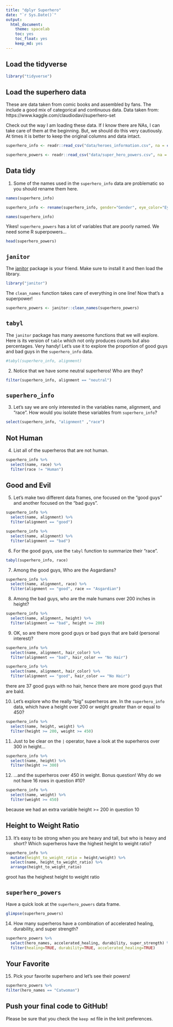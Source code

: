 ```yaml
---
title: "dplyr Superhero"
date: "`r Sys.Date()`"
output:
  html_document: 
    theme: spacelab
    toc: yes
    toc_float: yes
    keep_md: yes
---
```


## Load the tidyverse
```r
library("tidyverse")
```

## Load the superhero data
These are data taken from comic books and assembled by fans. The include a good mix of categorical and continuous data.  Data taken from: https://www.kaggle.com/claudiodavi/superhero-set  

Check out the way I am loading these data. If I know there are NAs, I can take care of them at the beginning. But, we should do this very cautiously. At times it is better to keep the original columns and data intact.  
```r
superhero_info <- readr::read_csv("data/heroes_information.csv", na = c("", "-99", "-"))
```

```r
superhero_powers <- readr::read_csv("data/super_hero_powers.csv", na = c("", "-99", "-"))
```

## Data tidy
1. Some of the names used in the `superhero_info` data are problematic so you should rename them here.  
```r
names(superhero_info)
```

```r
superhero_info <- rename(superhero_info, gender="Gender", eye_color="Eye color", race="Race", hair_color="Hair color", height="Height", publisher="Publisher", skin_color="Skin color", alignment="Alignment", weight="Weight")
```

```r
names(superhero_info)
```

Yikes! `superhero_powers` has a lot of variables that are poorly named. We need some R superpowers...
```r
head(superhero_powers)
```

## `janitor`
The [janitor](https://garthtarr.github.io/meatR/janitor.html) package is your friend. Make sure to install it and then load the library.  
```r
library("janitor")
```

The `clean_names` function takes care of everything in one line! Now that's a superpower!
```r
superhero_powers <- janitor::clean_names(superhero_powers)
```

## `tabyl`
The `janitor` package has many awesome functions that we will explore. Here is its version of `table` which not only produces counts but also percentages. Very handy! Let's use it to explore the proportion of good guys and bad guys in the `superhero_info` data.  

```r
#tabyl(superhero_info, alignment)
```

2. Notice that we have some neutral superheros! Who are they?
```r
filter(superhero_info, alignment == "neutral")
```

## `superhero_info`
3. Let's say we are only interested in the variables name, alignment, and "race". How would you isolate these variables from `superhero_info`?
```r
select(superhero_info, "alignment" ,"race")
```

## Not Human
4. List all of the superheros that are not human.
```r
superhero_info %>%
  select(name, race) %>%
  filter(race != "Human")
```

## Good and Evil
5. Let's make two different data frames, one focused on the "good guys" and another focused on the "bad guys".
```r
superhero_info %>%
  select(name, alignment) %>%
  filter(alignment == "good")
```

```r
superhero_info %>%
  select(name, alignment) %>%
  filter(alignment == "bad")
```

6. For the good guys, use the `tabyl` function to summarize their "race".
```r
tabyl(superhero_info, race)
```

7. Among the good guys, Who are the Asgardians?
```r
superhero_info %>%
  select(name, alignment, race) %>%
  filter(alignment == "good", race == "Asgardian")
```

8. Among the bad guys, who are the male humans over 200 inches in height?
```r
superhero_info %>%
  select(name, alignment, height) %>%
  filter(alignment == "bad", height >= 200)
```

9. OK, so are there more good guys or bad guys that are bald (personal interest)?
```r
superhero_info %>%
  select(name, alignment, hair_color) %>%
  filter(alignment == "bad", hair_color == "No Hair")
```
```r
superhero_info %>%
  select(name, alignment, hair_color) %>%
  filter(alignment == "good", hair_color == "No Hair")
```
there are 37 good guys with no hair, hence there are more good guys that are bald.

10. Let's explore who the really "big" superheros are. In the `superhero_info` data, which have a height over 200 or weight greater than or equal to 450?
```r
superhero_info %>%
  select(name, height, weight) %>%
  filter(height >= 200, weight >= 450)
```

11. Just to be clear on the `|` operator,  have a look at the superheros over 300 in height...
```r
superhero_info %>%
  select(name, height) %>%
  filter(height >= 300)
```

12. ...and the superheros over 450 in weight. Bonus question! Why do we not have 16 rows in question #10?
```r
superhero_info %>%
  select(name, weight) %>%
  filter(weight >= 450)
```
because we had an extra variable height >= 200 in question 10

## Height to Weight Ratio
13. It's easy to be strong when you are heavy and tall, but who is heavy and short? Which superheros have the highest height to weight ratio?
```r
superhero_info %>%
  mutate(height_to_weight_ratio = height/weight) %>%
  select(name, height_to_weight_ratio) %>%
  arrange(height_to_weight_ratio)
```
 groot has the heighest height to weight ratio
 
## `superhero_powers`
Have a quick look at the `superhero_powers` data frame.  
```r
glimpse(superhero_powers)
```

14. How many superheros have a combination of accelerated healing, durability, and super strength?
```r
superhero_powers %>%
  select(hero_names, accelerated_healing, durability, super_strength) %>%
  filter(healing=TRUE, durability=TRUE, accelerated_healing=TRUE)
```

## Your Favorite
15. Pick your favorite superhero and let's see their powers!
```r
superhero_powers %>%
filter(hero_names == "Catwoman")
```

## Push your final code to GitHub!
Please be sure that you check the `keep md` file in the knit preferences.   